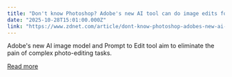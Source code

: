 ```yaml
---
title: "Don't know Photoshop? Adobe's new AI tool can do image edits for you now - just ask"
date: "2025-10-28T15:01:00.000Z"
link: "https://www.zdnet.com/article/dont-know-photoshop-adobes-new-ai-tool-can-do-image-edits-for-you-now-just-ask/"
---
```


Adobe's new AI image model and Prompt to Edit tool aim to eliminate the pain of complex photo-editing tasks.

[Read more](https://www.zdnet.com/article/dont-know-photoshop-adobes-new-ai-tool-can-do-image-edits-for-you-now-just-ask/)
